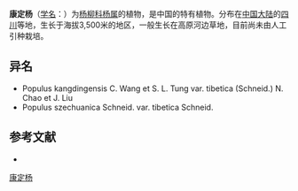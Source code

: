 {{Speciesbox
| name = 康定杨
| status = 
| status_system = 
| image =
| genus = Populus
| species = kangdingensis
| authority = C. Wang et Tung
}}

'''康定杨'''（[[学名|学名]]：{{lang|la|''Populus kangdingensis''}}）为[[杨柳科|杨柳科]][[杨属|杨属]]的植物，是中国的特有植物。分布在[[中国大陆|中国大陆]]的[[四川|四川]]等地，生长于海拔3,500米的地区，一般生长在高原河边草地，目前尚未由人工引种栽培。

== 异名 ==
* Populus kangdingensis C. Wang et S. L. Tung var. tibetica (Schneid.) N. Chao et J. Liu
* Populus szechuanica Schneid. var. tibetica Schneid.

== 参考文献 ==
<div class="references-small">
* {{cite web| url =http://www.bioinfo.cn/db05/KmzwSpecies.php?action=view&id=20267| title =康定杨| work =《中国高等植物数据库全库》| publisher =中国科学院微生物研究所| author =昆明植物研究所| accessdate =2009-02-25| deadurl =yes| archiveurl =https://web.archive.org/web/20160305052921/http://www.bioinfo.cn/db05/KmzwSpecies.php?action=view&id=20267| archivedate =2016-03-05}}
</div>
{{Taxonbar|from=Q11063708}}

[[Category:杨属|康定杨]]


{{植物小作品}}